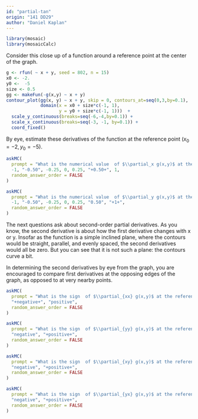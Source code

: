```yaml
---
id: "partial-tan"
origin: "141 DD29"
author: "Daniel Kaplan"
---
```


```r

library(mosaic)
library(mosaicCalc)
```


Consider this close up of a function around a reference point at the center of the graph.

```r
g <- rfun( ~ x + y, seed = 802, n = 15)
x0 <- -2.
y0 <-  -5
size <- 0.5
gg <- makeFun(-g(x,y) ~ x + y)
contour_plot(gg(x, y) ~ x + y, skip = 0, contours_at=seq(0,3,by=0.1),
             domain(x = x0 + size*c(-1, 1),
                    y = y0 + size*c(-1, 1)))  +
  scale_y_continuous(breaks=seq(-6,-4,by=0.1)) +
  scale_x_continuous(breaks=seq(-3, -1, by=0.1)) +
  coord_fixed()
```

By eye, estimate these derivatives of the function at the reference point $(x_0=-2, y_0=-5)$.




```r
askMC(
  prompt = "What is the numerical value  of $\\partial_x g(x,y)$ at the reference point?",
  -1, "-0.50", -0.25, 0, 0.25, "+0.50+", 1,
  random_answer_order = FALSE
)
```

```r
askMC(
  prompt = "What is the numerical value  of $\\partial_y g(x,y)$ at the reference point?",
  -1, "-0.50", -0.25, 0, 0.25, "0.50", "+1+",
  random_answer_order = FALSE
)
```

The next questions ask about second-order  partial derivatives. As you know, the second derivative is about how the first derivative changes with x or y. Insofar as the function is a simple inclined plane, where the contours would be straight, parallel,  and evenly spaced,  the second derivatives would all  be zero. But you can see that it is not such a plane: the contours curve a bit.

In  determining the second derivatives by eye from the graph, you  are encouraged to compare first derivatives at the opposing edges of the graph,  as opposed to at very nearby points.


```r
askMC(
  prompt = "What is the sign  of $\\partial_{xx} g(x,y)$ at the reference point?",
  "+negative+", "positive",
  random_answer_order = FALSE
)
```

```r
askMC(
  prompt = "What is the sign  of $\\partial_{yy} g(x,y)$ at the reference point?",
  "negative", "+positive+",
  random_answer_order = FALSE
)
```

```r
askMC(
  prompt = "What is the sign  of $\\partial_{xy} g(x,y)$ at the reference point?",
  "negative", "+positive+",
  random_answer_order = FALSE
)
```

```r
askMC(
  prompt = "What is the sign  of $\\partial_{yx} g(x,y)$ at the reference point?",
  "negative", "+positive+",
  random_answer_order = FALSE
)
```
